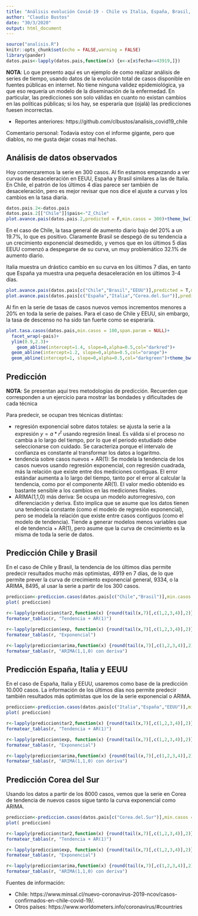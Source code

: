 ```yaml
---
title: "Análisis evolución Covid-19 - Chile vs Italia, España, Brasil, Corea del Sur (30/03/2020)"
author: "Claudio Bustos"
date: "30/3/2020"
output: html_document
---
```


```r
source("analisis.R")
knitr::opts_chunk$set(echo = FALSE,warning = FALSE)
library(pander)
datos.pais<-lapply(datos.pais,function(x) {x<-x[x$fecha<=43919,]})
```

**NOTA**: Lo que presento aquí es un ejemplo de como realizar análisis de series de tiempo, usando datos de la evolución total de casos disponible en fuentes públicas en internet. No tiene ninguna validez epidemiológica, ya que eso requería un modelo de la diseminación de la enfermedad. En particular, las predicciones son solo válidas en cuanto no existan cambios en las políticas públicas; si los hay, se esperaría que (ojalá) las predicciones fuesen incorrectas.

* Reportes anteriores: https://github.com/clbustos/analisis_covid19_chile

Comentario personal: Todavía estoy con el informe gigante, pero que diablos, no me gusta dejar cosas mal hechas.

## Análisis de datos observados
Hoy comenzaremos la serie en 300 casos.
Al fin estamos empezando a ver curvas de desaceleración en EEUU, España y Brasil similares a las de Italia. En Chile, el patrón de los últimos 4 días parece ser también de desaceleración, pero es mejor revisar que nos dice el ajuste a curvas y los cambios en la tasa diaria.

```r
datos.pais.2<-datos.pais
datos.pais.2[["Chile"]]$pais<-"Z_Chile"
plot.avance.pais(datos.pais.2,predicted = F,min.casos = 300)+theme_bw()+viridis::scale_color_viridis(discrete=TRUE,direction = -1)
```

En el caso de Chile, la tasa general de aumento diario bajo del 20% a un 19.7%, lo que es positivo. Claramente Brasil se despegó de su tendencia a un crecimiento exponencial desmedido, y vemos que en los últimos 5 días EEUU comenzó a despegarse de su curva, un muy problemático 32.1% de aumento diario.

Italia muestra un drástico cambio en su curva en los últimos 7 días, en tanto que España ya muestra una pequeña desaceleración en los últimos 3-4 días.


```r
plot.avance.pais(datos.pais[c("Chile","Brasil","EEUU")],predicted = T,min.casos = 300, span.param = NULL)+facet_wrap(~pais)
plot.avance.pais(datos.pais[c("España","Italia","Corea.del.Sur")],predicted = T,min.casos = 300, span.param = NULL)+facet_wrap(~pais)
```

Al fin en la serie de tasas de casos nuevos vemos incrementos menores a 20% en toda la serie de países. Para el caso de Chile y EEUU, sin embargo, la tasa de descenso no ha sido tan fuerte como se esperaría.

```r
plot.tasa.casos(datos.pais,min.casos = 100,span.param = NULL)+
  facet_wrap(~pais)+
  ylim(0.9,2.3)+
    geom_abline(intercept=1.4, slope=0,alpha=0.5,col="darkred")+
  geom_abline(intercept=1.2, slope=0,alpha=0.5,col="orange")+
  geom_abline(intercept=1, slope=0,alpha=0.5,col="darkgreen")+theme_bw()
```


## Predicción

**NOTA**: Se presentan aquí tres metodologías de predicción. Recuerden que corresponden a un ejercicio para mostrar las bondades y dificultades de cada técnica

Para predecir, se ocupan tres técnicas distintas:

* regresión exponencial sobre datos totales: se ajusta la serie a la expresión $y=a * r^t$ usando regresión lineal. Es válida si el proceso no cambia a lo largo del tiempo, por lo que el periodo estudiado debe seleccionarse con cuidado. Se caracteriza porque el intervalo de confianza es constante al transformar los datos a logaritmo. 
* tendencia sobre casos nuevos + AR(1): Se modela la tendencia de los casos nuevos usando regresión exponencial, con regresión cuadrada, más la relación que existe entre dos mediciones contiguas. El error estándar aumenta a lo largo del tiempo, tanto por el error al calcular la tendencia, como por el componente AR(1). El valor medio obtenido es bastante sensible a los cambios en las mediciones finales.
* ARIMA(1,1,0) más deriva: Se ocupa un modelo autorregresivo, con diferenciación y deriva. Esto implica que se asume que los datos tienen una tendencia constante (como el modelo de regresión exponencial), pero se modela la relación que existe entre casos contiguos (como el modelo de tendencia). Tiende a generar modelos menos variables que el de tendencia + AR(1), pero asume que la curva de crecimiento es la misma de toda la serie de datos.

## Predicción Chile y Brasil

En el caso de Chile y Brasil, la tendencia de los últimos días permite predecir resultados mucho más optimistas, 4919 en 7 días, de lo que permite prever la curva de crecimiento exponencial general, 9334, o la ARIMA, 8495, al usar la serie a partir de los 300 casos. 
```r
prediccion<-prediccion.casos(datos.pais[c("Chile","Brasil")],min.casos = 300)
plot( prediccion)
```



```r
r<-lapply(prediccion$tar2,function(x) {round(tail(x,7)[,c(1,2,3,4)],2)})
formatear_tablas(r, "Tendencia + AR(1)")
```

```r
r<-lapply(prediccion$exp, function(x) {round(tail(x,7)[,c(1,2,3,4)],2)})
formatear_tablas(r, "Exponencial")
```

```r
r<-lapply(prediccion$arima,function(x) {round(tail(x,7)[,c(1,2,3,4)],2)})
formatear_tablas(r, "ARIMA(1,1,0) con deriva")
```


## Predicción España, Italia y EEUU
 En el caso de España, Italia y EEUU, usaremos como base de la predicción 10.000 casos. La información de los últimos días nos permite predecir también resultados más optimistas que los de la serie exponencial o ARIMA.


```r
prediccion<-prediccion.casos(datos.pais[c("Italia","España","EEUU")],min.casos = 10000)
plot( prediccion)
```

```r
r<-lapply(prediccion$tar2,function(x) {round(tail(x,7)[,c(1,2,3,4)],2)})
formatear_tablas(r, "Tendencia + AR(1)")
```

```r
r<-lapply(prediccion$exp, function(x) {round(tail(x,7)[,c(1,2,3,4)],2)})
formatear_tablas(r, "Exponencial")
```


```r
r<-lapply(prediccion$arima,function(x) {round(tail(x,7)[,c(1,2,3,4)],2)})
formatear_tablas(r, "ARIMA(1,1,0) con deriva")
```

## Predicción Corea del Sur


Usando los datos a partir de los 8000 casos, vemos que la serie en Corea de tendencia de nuevos casos sigue tanto la curva exponencial como ARIMA.


```r
prediccion<-prediccion.casos(datos.pais[c("Corea.del.Sur")],min.casos = 8000)
plot( prediccion)
```

```r
r<-lapply(prediccion$tar2,function(x) {round(tail(x,7)[,c(1,2,3,4)],2)})
formatear_tablas(r, "Tendencia + AR(1)")
```

```r
r<-lapply(prediccion$exp, function(x) {round(tail(x,7)[,c(1,2,3,4)],2)})
formatear_tablas(r, "Exponencial")
```


```r
r<-lapply(prediccion$arima,function(x) {round(tail(x,7)[,c(1,2,3,4)],2)})
formatear_tablas(r, "ARIMA(1,1,0) con deriva")
```

Fuentes de información:

* Chile: https://www.minsal.cl/nuevo-coronavirus-2019-ncov/casos-confirmados-en-chile-covid-19/.
* Otros países: https://www.worldometers.info/coronavirus/#countries
